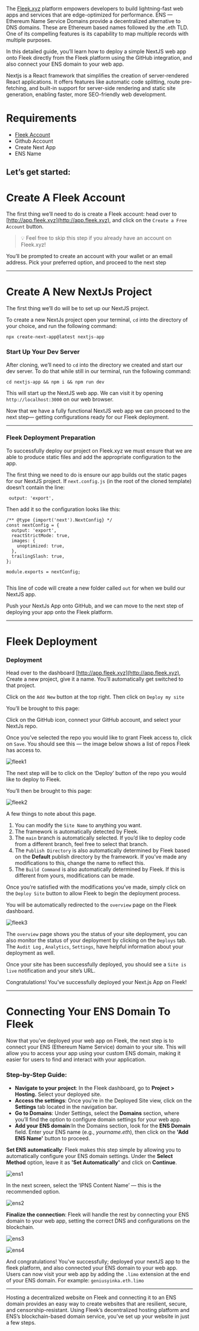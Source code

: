 The [Fleek.xyz](https://app.fleek.xyz/projects/clpr76gbq0000jt0861oo66rh/home/) platform empowers developers to build lightning-fast web apps and services that are edge-optimized for performance. ENS — Ethereum Name Service Domains provide a decentralized alternative to DNS domains. These are Ethereum based names followed by the .eth TLD. One of its compelling features is its capability to map multiple records with multiple purposes.

In this detailed guide, you’ll learn how to deploy a simple NextJS web app onto Fleek directly from the Fleek platform using the GitHub integration, and also connect your ENS domain to your web app.

Nextjs is a React framework that simplifies the creation of server-rendered React applications. It offers features like automatic code splitting, route pre-fetching, and built-in support for server-side rendering and static site generation, enabling faster, more SEO-friendly web development.

# **Requirements**

-   [Fleek Account](http://app.fleek.xyz/)
-   Github Account
-   Create Next App
-   ENS Name

**Let’s get started**:
----------

# Create A Fleek Account

The first thing we’ll need to do is create a Fleek account: head over to [](http://app.fleek.xyz/)[http://app.fleek.xyz](http://app.fleek.xyz), and click on the `Create a Free Account` button.

> 💡 Feel free to skip this step if you already have an account on Fleek.xyz!

You’ll be prompted to create an account with your wallet or an email address. Pick your preferred option, and proceed to the next step

----------

# **Create A New NextJs Project**

The first thing we’ll do will be to set up our NextJS project.

To create a new NextJs project open your terminal, `cd` into the directory of your choice, and run the following command:

```
npx create-next-app@latest nextjs-app
```

### **Start Up Your Dev Server**

After cloning, we’ll need to `cd` into the directory we created and start our dev server. To do that while still in our terminal, run the following command:

```
cd nextjs-app && npm i && npm run dev
```

This will start up the NextJS web app. We can visit it by opening `http://localhost:3000` on our web browser.

Now that we have a fully functional NextJS web app we can proceed to the next step— getting configurations ready for our Fleek deployment.

----------

### **Fleek Deployment Preparation**

To successfully deploy our project on Fleek.xyz we must ensure that we are able to produce static files and add the appropriate configuration to the app.

The first thing we need to do is ensure our app builds out the static pages for our NextJS project. If `next.config.js` (in the root of the cloned template) doesn’t contain the line:

```
 output: 'export',
```

Then add it so the configuration looks like this:

```tsx
/** @type {import('next').NextConfig} */
const nextConfig = {
  output: 'export',
  reactStrictMode: true,
  images: {
    unoptimized: true,
  },
  trailingSlash: true,
};

module.exports = nextConfig;


```

This line of code will create a new folder called `out` for when we build our NextJS app.

Push your NextJs App onto GitHub, and we can move to the next step of deploying your app onto the Fleek platform.

----------

# **Fleek Deployment**

### **Deployment**

Head over to the dashboard [](http://app.fleek.xyz/)[http://app.fleek.xyz](http://app.fleek.xyz), Create a new project, give it a name. You’ll automatically get switched to that project.

Click on the `Add New` button at the top right. Then click on `Deploy my site`

You’ll be brought to this page:

Click on the GitHub icon, connect your GitHub account, and select your NextJs repo.

Once you’ve selected the repo you would like to grant Fleek access to, click on `Save`. You should see this — the image below shows a list of repos Fleek has access to.

![fleek1](https://raw.githubusercontent.com/geniusyinka/ensdocs/refs/heads/master/docs/learn/images/fleek1.png)

The next step will be to click on the ‘Deploy’ button of the repo you would like to deploy to Fleek.

You’ll then be brought to this page:

![fleek2](https://raw.githubusercontent.com/geniusyinka/ensdocs/refs/heads/master/docs/learn/images/fleek2.png)

A few things to note about this page.

1.  You can modify the `Site Name` to anything you want.
2.  The framework is automatically detected by Fleek.
3.  The `main` branch is automatically selected. If you’d like to deploy code from a different branch, feel free to select that branch.
4.  The `Publish Directory` is also automatically determined by Fleek based on the **Default** publish directory by the framework. If you’ve made any modifications to this, change the name to reflect this.
5.  The `Build Command` is also automatically determined by Fleek. If this is different from yours, modifications can be made.

Once you’re satisfied with the modifications you’ve made, simply click on the `Deploy Site` button to allow Fleek to begin the deployment process.

You will be automatically redirected to the `overview` page on the Fleek dashboard.

![fleek3](https://raw.githubusercontent.com/geniusyinka/ensdocs/refs/heads/master/docs/learn/images/fleek3.png)

The `overview` page shows you the status of your site deployment, you can also monitor the status of your deployment by clicking on the `Deploys` tab. The `Audit Log` , `Analytics`, `Settings`, have helpful information about your deployment as well.

Once your site has been successfully deployed, you should see a `Site is live` notification and your site’s URL.

Congratulations! You’ve successfully deployed your Next.js App on Fleek!

----------

# Connecting Your ENS Domain To Fleek

Now that you’ve deployed your web app on Fleek, the next step is to connect your ENS (Ethereum Name Service) domain to your site. This will allow you to access your app using your custom ENS domain, making it easier for users to find and interact with your application.

### Step-by-Step Guide:

-   **Navigate to your project**: In the Fleek dashboard, go to **Project > Hosting.** Select your deployed site.
-   **Access the settings**: Once you're in the Deployed Site view, click on the **Settings** tab located in the navigation bar.
-   **Go to Domains**: Under Settings, select the **Domains** section, where you’ll find the option to configure domain settings for your web app.
-   **Add your ENS domain**:In the Domains section, look for the **ENS Domain** field. Enter your ENS name (e.g., _yourname.eth_), then click on the **'Add ENS Name'** button to proceed.

**Set ENS automatically**: Fleek makes this step simple by allowing you to automatically configure your ENS domain settings. Under the **Select Method** option, leave it as **'Set Automatically'** and click on **Continue**.

![ens1](https://raw.githubusercontent.com/geniusyinka/ensdocs/refs/heads/master/docs/learn/images/ens1.png)

In the next screen, select the ‘IPNS Content Name’ — this is the recommended option.

![ens2](https://raw.githubusercontent.com/geniusyinka/ensdocs/refs/heads/master/docs/learn/images/ens2.png)

**Finalize the connection**: Fleek will handle the rest by connecting your ENS domain to your web app, setting the correct DNS and configurations on the blockchain.

![ens3](https://raw.githubusercontent.com/geniusyinka/ensdocs/refs/heads/master/docs/learn/images/ens3.png)

![ens4](https://raw.githubusercontent.com/geniusyinka/ensdocs/refs/heads/master/docs/learn/images/ens4.png)

And congratulations! You've successfully; deployed your nextJS app to the fleek platform, and also connected your ENS domain to your web app. Users can now visit your web app by adding the `.limo` extension at the end of your ENS domain. For example: `geniusyinka.eth.limo`

----------

Hosting a decentralized website on Fleek and connecting it to an ENS domain provides an easy way to create websites that are resilient, secure, and censorship-resistant. Using Fleek’s decentralized hosting platform and ENS’s blockchain-based domain service, you’ve set up your website in just a few steps.